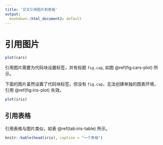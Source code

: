 ```yaml
---
title: '交叉引用图片和表格'
output: 
  bookdown::html_document2: default 
---
```




# 引用图片

```r
plot(cars)
```

引用图片需要为代码块设置标签，并有标题 `fig.cap`, 如图 \@ref(fig:cars-plot) 所示。

下面的图片虽然设置了代码块标签，但没有 `fig.cap`，无法创建单独的图表环境，引用 \@ref(fig:iris-plot) 失效。

```r
plot(iris)
```

## 引用表格

引用表格与图片类似，如表 \@ref(tab:iris-table) 所示。
 
```r
knitr::kable(head(iris), caption = "一个表格")
```

